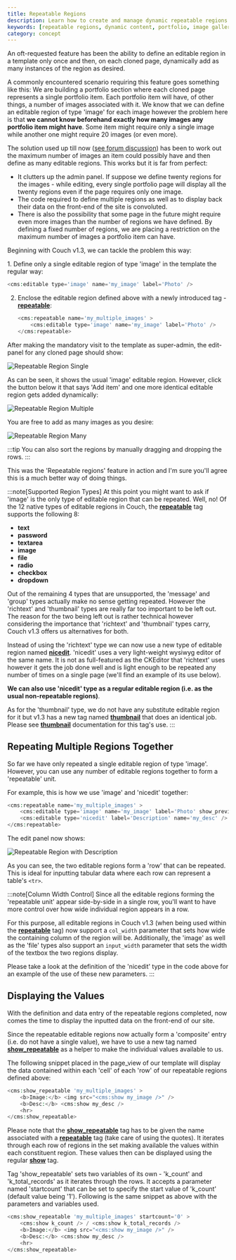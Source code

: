 ```yaml
---
title: Repeatable Regions
description: Learn how to create and manage dynamic repeatable regions in CouchCMS templates
keywords: [repeatable regions, dynamic content, portfolio, image gallery, CouchCMS]
category: concept
---
```



An oft-requested feature has been the ability to define an editable region in a template only once and then, on each cloned page, dynamically add as many instances of the region as desired.

A commonly encountered scenario requiring this feature goes something like this:
We are building a portfolio section where each cloned page represents a single portfolio item.
Each portfolio item will have, of other things, a number of images associated with it.
We know that we can define an editable region of type 'image' for each image however the problem here is that **we cannot know beforehand exactly how many images any portfolio item might have**.
Some item might require only a single image while another one might require 20 images (or even more).

The solution used up till now ([see forum discussion](https://www.couchcms.com/forum/viewtopic.php?p=790#p790)) has been to work out the maximum number of images an item could possibly have and then define as many editable regions.
This works but it is far from perfect:

- It clutters up the admin panel. If suppose we define twenty regions for the images - while editing, every single portfolio page will display all the twenty regions even if the page requires only one image.
- The code required to define multiple regions as well as to display back their data on the front-end of the site is convoluted.
- There is also the possibility that some page in the future might require even more images than the number of regions we have defined. By defining a fixed number of regions, we are placing a restriction on the maximum number of images a portfolio item can have.

Beginning with Couch v1.3, we can tackle the problem this way:

<Steps>
1. Define only a single editable region of type 'image' in the template the regular way:

   ```php
   <cms:editable type='image' name='my_image' label='Photo' />
   ```

2. Enclose the editable region defined above with a newly introduced tag - [**repeatable**](../../tags-reference/repeatable.html):

   ```php
   <cms:repeatable name='my_multiple_images' >
       <cms:editable type='image' name='my_image' label='Photo' />
   </cms:repeatable>
   ```
</Steps>

After making the mandatory visit to the template as super-admin, the edit-panel for any cloned page should show:

![Repeatable Region Single](../../../assets/img/contents/repeatable-regions-1.png)

As can be seen, it shows the usual 'image' editable region. However, click the button below it that says 'Add item' and one more identical editable region gets added dynamically:

![Repeatable Region Multiple](../../../assets/img/contents/repeatable-regions-2.png)

You are free to add as many images as you desire:

![Repeatable Region Many](../../../assets/img/contents/repeatable-regions-3.png)

:::tip
You can also sort the regions by manually dragging and dropping the rows.
:::

This was the 'Repeatable regions' feature in action and I'm sure you'll agree this is a much better way of doing things.

:::note[Supported Region Types]
At this point you might want to ask if 'image' is the only type of editable region that can be repeated.
Well, no! Of the 12 native types of editable regions in Couch, the [**repeatable**](../../tags-reference/repeatable.html) tag supports the following 8:

- **text**
- **password**
- **textarea**
- **image**
- **file**
- **radio**
- **checkbox**
- **dropdown**

Out of the remaining 4 types that are unsupported, the 'message' and 'group' types actually make no sense getting repeated.
However the 'richtext' and 'thumbnail' types are really far too important to be left out.
The reason for the two being left out is rather technical however considering the importance that 'richtext' and 'thumbnail' types carry, Couch v1.3 offers us alternatives for both.

Instead of using the 'richtext' type we can now use a new type of editable region named [**nicedit**](../../tags-reference/editable/nicedit.html).
'nicedit' uses a very light-weight wysiwyg editor of the same name. It is not as full-featured as the CKEditor that 'richtext' uses however it gets the job done well and is light enough to be repeated any number of times on a single page (we'll find an example of its use below).

**We can also use 'nicedit' type as a regular editable region (i.e. as the usual non-repeatable regions)**.

As for the 'thumbnail' type, we do not have any substitute editable region for it but v1.3 has a new tag named [**thumbnail**](../../tags-reference/thumbnail.html) that does an identical job. Please see [**thumbnail**](../../tags-reference/thumbnail.html) documentation for this tag's use.
:::

## Repeating Multiple Regions Together

So far we have only repeated a single editable region of type 'image'. However, you can use any number of editable regions together to form a 'repeatable' unit.

For example, this is how we use 'image' and 'nicedit' together:

```php
<cms:repeatable name='my_multiple_images' >
    <cms:editable type='image' name='my_image' label='Photo' show_preview='1' preview_width='150' input_width='200' col_width='300' />
    <cms:editable type='nicedit' label='Description' name='my_desc' />
</cms:repeatable>
```

The edit panel now shows:

![Repeatable Region with Description](../../../assets/img/contents/repeatable-regions-4.png)

As you can see, the two editable regions form a 'row' that can be repeated.
This is ideal for inputting tabular data where each row can represent a table's `<tr>`.

:::note[Column Width Control]
Since all the editable regions forming the 'repeatable unit' appear side-by-side in a single row, you'll want to have more control over how wide individual region appears in a row.

For this purpose, all editable regions in Couch v1.3 (when being used within the [**repeatable**](../../tags-reference/repeatable.html) tag) now support a `col_width` parameter that sets how wide the containing column of the region will be.
Additionally, the 'image' as well as the 'file' types also support an `input_width` parameter that sets the width of the textbox the two regions display.

Please take a look at the definition of the 'nicedit' type in the code above for an example of the use of these new parameters.
:::

## Displaying the Values

With the definition and data entry of the repeatable regions completed, now comes the time to display the inputted data on the front-end of our site.

Since the repeatable editable regions now actually form a 'composite' entry (i.e. do not have a single value), we have to use a new tag named [**show_repeatable**](../../tags-reference/show_repeatable.html) as a helper to make the individual values available to us.

The following snippet placed in the page_view of our template will display the data contained within each 'cell' of each 'row' of our repeatable regions defined above:

```php
<cms:show_repeatable 'my_multiple_images' >
    <b>Image:</b> <img src="<cms:show my_image />" /> 
    <b>Desc:</b> <cms:show my_desc />
    <hr>
</cms:show_repeatable>
```

Please note that the [**show_repeatable**](../../tags-reference/show_repeatable.html) tag has to be given the name associated with a [**repeatable**](../../tags-reference/repeatable.html) tag (take care of using the quotes).
It iterates through each row of regions in the set making available the values within each constituent region. These values then can be displayed using the regular [**show**](../../tags-reference/show.html) tag.

Tag 'show_repeatable' sets two variables of its own - 'k_count' and 'k_total_records' as it iterates through the rows. It accepts a parameter named 'startcount' that can be set to specify the start value of 'k_count' (default value being '1'). Following is the same snippet as above with the parameters and variables used.

```php
<cms:show_repeatable 'my_multiple_images' startcount='0' >
    <cms:show k_count /> / <cms:show k_total_records />
    <b>Image:</b> <img src="<cms:show my_image />" /> 
    <b>Desc:</b> <cms:show my_desc />
    <hr>
</cms:show_repeatable>
```
